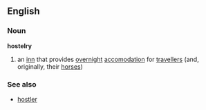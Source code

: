==English==
===Noun===
'''hostelry'''
# an [[inn]] that provides [[overnight]] [[accomodation]] for [[traveller]]s (and, originally, their [[horse]]s)
===See also===
*[[hostler]]